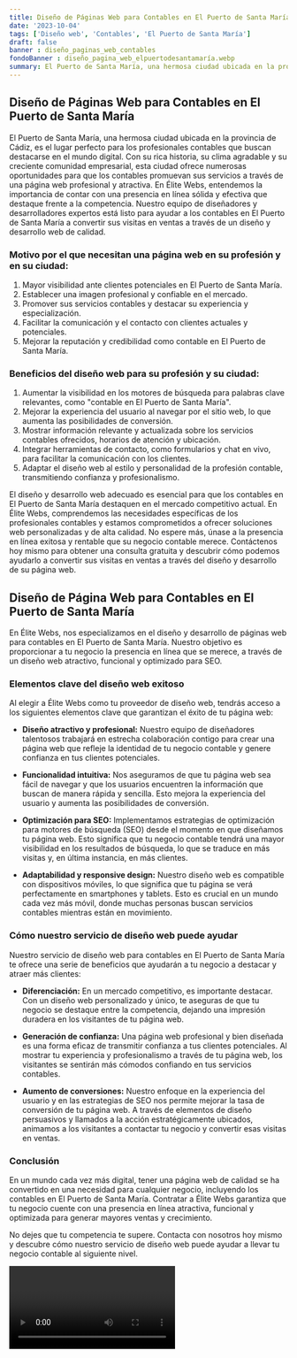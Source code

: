 ```yaml
---
title: Diseño de Páginas Web para Contables en El Puerto de Santa María
date: '2023-10-04'
tags: ['Diseño web', 'Contables', 'El Puerto de Santa María']
draft: false
banner : diseño_paginas_web_contables
fondoBanner : diseño_pagina_web_elpuertodesantamaría.webp
summary: El Puerto de Santa María, una hermosa ciudad ubicada en la provincia de Cádiz, es el lugar perfecto para los profesionales contables que buscan destacarse en el mundo digital. Con su rica historia, su clima agradable y su creciente comunidad empresarial, esta ciudad ofrece numerosas oportunidades para que los contables promuevan sus servicios a través de una página web profesional y atractiva. En Élite Webs, entendemos la importancia de contar con una presencia en línea sólida y efectiva que destaque frente a la competencia. Nuestro equipo de diseñadores y desarrolladores expertos está listo para ayudar a los contables en El Puerto de Santa María a convertir sus visitas en ventas a través de un diseño y desarrollo web de calidad.
---
```


## Diseño de Páginas Web para Contables en El Puerto de Santa María

El Puerto de Santa María, una hermosa ciudad ubicada en la provincia de Cádiz, es el lugar perfecto para los profesionales contables que buscan destacarse en el mundo digital. Con su rica historia, su clima agradable y su creciente comunidad empresarial, esta ciudad ofrece numerosas oportunidades para que los contables promuevan sus servicios a través de una página web profesional y atractiva. En Élite Webs, entendemos la importancia de contar con una presencia en línea sólida y efectiva que destaque frente a la competencia. Nuestro equipo de diseñadores y desarrolladores expertos está listo para ayudar a los contables en El Puerto de Santa María a convertir sus visitas en ventas a través de un diseño y desarrollo web de calidad.

### Motivo por el que necesitan una página web en su profesión y en su ciudad:
1. Mayor visibilidad ante clientes potenciales en El Puerto de Santa María.
2. Establecer una imagen profesional y confiable en el mercado.
3. Promover sus servicios contables y destacar su experiencia y especialización.
4. Facilitar la comunicación y el contacto con clientes actuales y potenciales.
5. Mejorar la reputación y credibilidad como contable en El Puerto de Santa María.

### Beneficios del diseño web para su profesión y su ciudad:
1. Aumentar la visibilidad en los motores de búsqueda para palabras clave relevantes, como "contable en El Puerto de Santa María".
2. Mejorar la experiencia del usuario al navegar por el sitio web, lo que aumenta las posibilidades de conversión.
3. Mostrar información relevante y actualizada sobre los servicios contables ofrecidos, horarios de atención y ubicación.
4. Integrar herramientas de contacto, como formularios y chat en vivo, para facilitar la comunicación con los clientes.
5. Adaptar el diseño web al estilo y personalidad de la profesión contable, transmitiendo confianza y profesionalismo.

El diseño y desarrollo web adecuado es esencial para que los contables en El Puerto de Santa María destaquen en el mercado competitivo actual. En Élite Webs, comprendemos las necesidades específicas de los profesionales contables y estamos comprometidos a ofrecer soluciones web personalizadas y de alta calidad. No espere más, únase a la presencia en línea exitosa y rentable que su negocio contable merece. Contáctenos hoy mismo para obtener una consulta gratuita y descubrir cómo podemos ayudarlo a convertir sus visitas en ventas a través del diseño y desarrollo de su página web.

<GifSeo />

<Cta />

## Diseño de Página Web para Contables en El Puerto de Santa María

En Élite Webs, nos especializamos en el diseño y desarrollo de páginas web para contables en El Puerto de Santa María. Nuestro objetivo es proporcionar a tu negocio la presencia en línea que se merece, a través de un diseño web atractivo, funcional y optimizado para SEO.

### Elementos clave del diseño web exitoso

Al elegir a Élite Webs como tu proveedor de diseño web, tendrás acceso a los siguientes elementos clave que garantizan el éxito de tu página web:

- **Diseño atractivo y profesional:** Nuestro equipo de diseñadores talentosos trabajará en estrecha colaboración contigo para crear una página web que refleje la identidad de tu negocio contable y genere confianza en tus clientes potenciales.

- **Funcionalidad intuitiva:** Nos aseguramos de que tu página web sea fácil de navegar y que los usuarios encuentren la información que buscan de manera rápida y sencilla. Esto mejora la experiencia del usuario y aumenta las posibilidades de conversión.

- **Optimización para SEO:** Implementamos estrategias de optimización para motores de búsqueda (SEO) desde el momento en que diseñamos tu página web. Esto significa que tu negocio contable tendrá una mayor visibilidad en los resultados de búsqueda, lo que se traduce en más visitas y, en última instancia, en más clientes.

- **Adaptabilidad y responsive design:** Nuestro diseño web es compatible con dispositivos móviles, lo que significa que tu página se verá perfectamente en smartphones y tablets. Esto es crucial en un mundo cada vez más móvil, donde muchas personas buscan servicios contables mientras están en movimiento.

### Cómo nuestro servicio de diseño web puede ayudar

Nuestro servicio de diseño web para contables en El Puerto de Santa María te ofrece una serie de beneficios que ayudarán a tu negocio a destacar y atraer más clientes:

- **Diferenciación:** En un mercado competitivo, es importante destacar. Con un diseño web personalizado y único, te aseguras de que tu negocio se destaque entre la competencia, dejando una impresión duradera en los visitantes de tu página web.

- **Generación de confianza:** Una página web profesional y bien diseñada es una forma eficaz de transmitir confianza a tus clientes potenciales. Al mostrar tu experiencia y profesionalismo a través de tu página web, los visitantes se sentirán más cómodos confiando en tus servicios contables.

- **Aumento de conversiones:** Nuestro enfoque en la experiencia del usuario y en las estrategias de SEO nos permite mejorar la tasa de conversión de tu página web. A través de elementos de diseño persuasivos y llamados a la acción estratégicamente ubicados, animamos a los visitantes a contactar tu negocio y convertir esas visitas en ventas.

### Conclusión

En un mundo cada vez más digital, tener una página web de calidad se ha convertido en una necesidad para cualquier negocio, incluyendo los contables en El Puerto de Santa María. Contratar a Élite Webs garantiza que tu negocio cuente con una presencia en línea atractiva, funcional y optimizada para generar mayores ventas y crecimiento.

No dejes que tu competencia te supere. Contacta con nosotros hoy mismo y descubre cómo nuestro servicio de diseño web puede ayudar a llevar tu negocio contable al siguiente nivel.

<Video />

<CtaBot job='Contables' city='El Puerto de Santa María'/>

<Gmaps query='El Puerto de Santa María+españa+maps' />